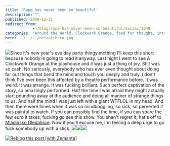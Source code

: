 ```yaml
---
title: 'Rape has never been so beautiful'
description: ""
published: 2009-12-31
redirect_from: 
            - /blog/rape-has-never-been-so-beautiful/swizec/1040
categories: "Around the World, Clockwork Orange, food for thought, intrigues, Kids and Teens, life, New Year's Eve, People and Society, review, Theatre, Uncategorized"
hero: ../../../defaultHero.jpg
---
```

![](http://cm.mladinsko.com/pictures/360/up1607.jpg.jpeg)Since it&#x27;s new year&#x27;s eve day party thingy mcthing I&#x27;ll keep this short because nobody is going to read it anyway. Last night I went to see A Clockwork Orange at the playhouse and it was just a thing of joy. Shit was so cash. No seriously, everybody who has ever even thought about doing far out things that bend the mind and touch you deeply and truly. I don&#x27;t think I&#x27;ve ever been this affected by a theatre performance before. It was weird. It was strange. It was fucking brilliant. Such perfect captivation of the story, so amazingly performed. Half the time I was afraid they might actually start pounding away at the audience and doing all manner of strange things to us. And half the mind I was just left with a giant WTFLOL in my head. And then there were times when it was so mindboggling, so sick, so perverted it was painful to watch. If you can possibly find the time, if you can spare the few euro it takes, fucking go see this show. You shan&#x27;t regret it; hat&#x27;s off to [Mladinsko Gledalisce](http://www.mladinsko.com/). Now if you&#x27;ll excuse me, I&#x27;m feeling a deep urge to go fuck somebody up with a stick. ![](http://cm.mladinsko.com/pictures/360/up1635.jpg.jpeg)![](http://cm.mladinsko.com/pictures/360/up1626.jpg.jpeg)![](http://cm.mladinsko.com/pictures/360/up1623.jpg.jpeg)

[![Reblog this post \[with Zemanta\]](http://img.zemanta.com/reblog_e.png?x-id=8e807611-944f-4747-8976-d331bf1c5a0d)](http://reblog.zemanta.com/zemified/8e807611-944f-4747-8976-d331bf1c5a0d/ "Reblog this post \[with Zemanta]")